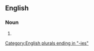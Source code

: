 ==English==

===Noun===
{{head|en|noun plural form}}

# {{plural of|supernumerary|lang=en}}

[[Category:English plurals ending in "-ies"]]